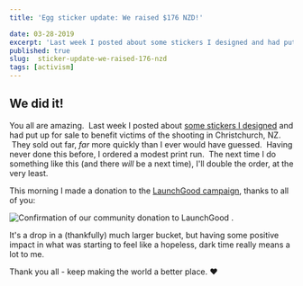 ```yaml
---
title: 'Egg sticker update: We raised $176 NZD!'

date: 03-28-2019
excerpt: 'Last week I posted about some stickers I designed and had put up for sale to benefit victims of the shooting in Christchurch, NZ.  They sold out far, far more quickly than I ever would have guessed.'
published: true
slug:  sticker-update-we-raised-176-nzd
tags: [activism]
---
```


## We did it!

You all are amazing.  Last week I posted about [some stickers I designed](https://mikebifulco.com/posts/egg-them-all) and had put up for sale to benefit victims of the shooting in Christchurch, NZ.  They sold out far, _far_ more quickly than I ever would have guessed.  Having never done this before, I ordered a modest print run.  The next time I do something like this (and there _will_ be a next time), I'll double the order, at the very least.

This morning I made a donation to the [LaunchGood campaign](https://www.launchgood.com/campaign/support_for_the_families__victims_of_the_new_zealand_mosque_shootings), thanks to all of you:

<Image
  publicId="posts/sticker-update-we-raised-176-nzd/donation-confirmation"
  alt="Confirmation of our community donation to LaunchGood"
  caption="A powerful reminder that community is amazing. Thank you all!"
/>
.

It's a drop in a (thankfully) much larger bucket, but having some positive impact in what was starting to feel like a hopeless, dark time really means a lot to me.

Thank you all - keep making the world a better place. ❤️
